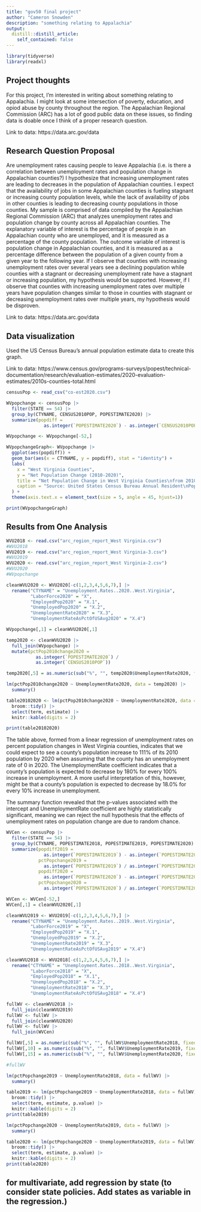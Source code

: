 ```yaml
---
title: "gov50 final project"
author: "Cameron Snowden"
description: "something relating to Appalachia"
output: 
  distill::distill_article:
    self_contained: false
---
```


```r
library(tidyverse)
library(readxl)
```

## Project thoughts

For this project, I'm interested in writing about something relating to Appalachia. I might look at some intersection of poverty, education, and opiod abuse by county throughout the region. The Appalachian Regional Commission (ARC) has a lot of good public data on these issues, so finding data is doable once I think of a proper research question.

Link to data: https://data.arc.gov/data

## Research Question Proposal

Are unemployment rates causing people to leave Appalachia (i.e. is there a correlation between unemployment rates and population change in Appalachian counties?) I hypothesize that increasing unemployment rates are leading to decreases in the population of Appalachian counties. I expect that the availability of jobs in some Appalachian counties is fueling stagnant or increasing county population levels, while the lack of availability of jobs in other counties is leading to decreasing county populations in those counties. My sample is comprised of data compiled by the Appalachian Regional Commission (ARC) that analyzes unemployment rates and population change by county across all Appalachian counties. The explanatory variable of interest is the percentage of people in an Appalachian county who are unemployed, and it is measured as a percentage of the county population. The outcome variable of interest is population change in Appalachian counties, and it is measured as a percentage difference between the population of a given county from a given year to the following year. If I observe that counties with increasing unemployment rates over several years see a declining population while counties with a stagnant or decreasing unemployment rate have a stagnant or increasing population, my hypothesis would be supported. However, if I observe that counties with increasing unemployment rates over multiple years have population changes similar to those in counties with stagnant or decreasing unemployment rates over multiple years, my hypothesis would be disproven.

Link to data: https://data.arc.gov/data

## Data visualization

Used the US Census Bureau's annual population estimate data to create this graph.

Link to data: https://www.census.gov/programs-surveys/popest/technical-documentation/research/evaluation-estimates/2020-evaluation-estimates/2010s-counties-total.html

```r
censusPop <- read_csv("co-est2020.csv")

WVpopchange <- censusPop |>
  filter(STATE == 54) |>
  group_by(CTYNAME, CENSUS2010POP, POPESTIMATE2020) |>
  summarize(popdiff =
              as.integer(`POPESTIMATE2020`) - as.integer(`CENSUS2010POP`))

WVpopchange <- WVpopchange[-52,]

WVpopchangeGraph<- WVpopchange |>
  ggplot(aes(popdiff)) +
  geom_bar(aes(x = CTYNAME, y = popdiff), stat = "identity") +
  labs(
    x = "West Virginia Counties",
    y = "Net Population Change (2010-2020)",
    title = "Net Population Change in West Virginia Counties\nfrom 2010 to 2020",
    caption = "Source: United States Census Bureau Annual Resident\nPopulation Estimates for States and Counties (2021)"
  ) +
  theme(axis.text.x = element_text(size = 5, angle = 45, hjust=1))

print(WVpopchangeGraph)
```

## Results from One Analysis
```r
WVU2018 <- read.csv("arc_region_report_West Virginia.csv")
#WVU2018
WVU2019 <- read.csv("arc_region_report_West Virginia-3.csv")
#WVU2019
WVU2020 <- read.csv("arc_region_report_West Virginia-2.csv")
#WVU2020
#WVpopchange

cleanWVU2020 <- WVU2020[-c(1,2,3,4,5,6,7),] |>
  rename("CTYNAME" = "Unemployment.Rates..2020..West.Virginia",
         "LaborForce2020" = "X",
         "EmployedPop2020" = "X.1",
         "UnemployedPop2020" = "X.2",
         "UnemploymentRate2020" = "X.3",
         "UnemploymentRateAsPctOfUSAvg2020" = "X.4")

WVpopchange[,1] = cleanWVU2020[,1]

temp2020 <- cleanWVU2020 |>
  full_join(WVpopchange) |>
  mutate(pctPop2010change2020 =
           as.integer(`POPESTIMATE2020`) /
           as.integer(`CENSUS2010POP`)) 

temp2020[,5] = as.numeric(sub("%", "", temp2020$UnemploymentRate2020, fixed=TRUE))/100

lm(pctPop2010change2020 ~ UnemploymentRate2020, data = temp2020) |>
  summary()

table20102020 <- lm(pctPop2010change2020 ~ UnemploymentRate2020, data = temp2020) |>
  broom::tidy() |>
  select(term, estimate) |>  
  knitr::kable(digits = 2)

print(table20102020)
```

The table above, formed from a linear regression of unemployment rates on percent population changes in West Virginia counties, indicates that we could expect to see a county's population increase to 111% of its 2010 population by 2020 when assuming that the county has an unemployment rate of 0 in 2020. The UnemploymentRate coefficient indicates that a county's population is expected to decrease by 180% for every 100% increase in unemployment. A more useful interpretation of this, however, might be that a county's population is expected to decrease by 18.0% for every 10% increase in unemployment. 

The summary function revealed that the p-values associated with the intercept and UnemploymentRate coefficient are highly statistically significant, meaning we can reject the null hypothesis that the effects of unemployment rates on population change are due to random chance.

```r
WVCen <- censusPop |>
  filter(STATE == 54) |>
  group_by(CTYNAME, POPESTIMATE2018, POPESTIMATE2019, POPESTIMATE2020) |>
  summarize(popdiff2019 =
              as.integer(`POPESTIMATE2019`) - as.integer(`POPESTIMATE2018`),
            pctPopchange2019 =
              as.integer(`POPESTIMATE2019`) / as.integer(`POPESTIMATE2018`),
            popdiff2020 =
              as.integer(`POPESTIMATE2020`) - as.integer(`POPESTIMATE2019`),
            pctPopchange2020 =
              as.integer(`POPESTIMATE2020`) / as.integer(`POPESTIMATE2019`))

WVCen <- WVCen[-52,]
WVCen[,1] = cleanWVU2020[,1]

cleanWVU2019 <- WVU2019[-c(1,2,3,4,5,6,7),] |>
  rename("CTYNAME" = "Unemployment.Rates..2019..West.Virginia",
         "LaborForce2019" = "X",
         "EmployedPop2019" = "X.1",
         "UnemployedPop2019" = "X.2",
         "UnemploymentRate2019" = "X.3",
         "UnemploymentRateAsPctOfUSAvg2019" = "X.4")

cleanWVU2018 <- WVU2018[-c(1,2,3,4,5,6,7),] |>
  rename("CTYNAME" = "Unemployment.Rates..2018..West.Virginia",
         "LaborForce2018" = "X",
         "EmployedPop2018" = "X.1",
         "UnemployedPop2018" = "X.2",
         "UnemploymentRate2018" = "X.3",
         "UnemploymentRateAsPctOfUSAvg2018" = "X.4")

fullWV <- cleanWVU2018 |>
  full_join(cleanWVU2019)
fullWV <- fullWV |>
  full_join(cleanWVU2020)
fullWV <- fullWV |>
  full_join(WVCen)

fullWV[,5] = as.numeric(sub("%", "", fullWV$UnemploymentRate2018, fixed=TRUE))/100
fullWV[,10] = as.numeric(sub("%", "", fullWV$UnemploymentRate2019, fixed=TRUE))/100
fullWV[,15] = as.numeric(sub("%", "", fullWV$UnemploymentRate2020, fixed=TRUE))/100

#fullWV

lm(pctPopchange2019 ~ UnemploymentRate2018, data = fullWV) |>
  summary()

table2019 <- lm(pctPopchange2019 ~ UnemploymentRate2018, data = fullWV) |>
  broom::tidy() |>
  select(term, estimate, p.value) |>  
  knitr::kable(digits = 2)
print(table2019)

lm(pctPopchange2020 ~ UnemploymentRate2019, data = fullWV) |>
  summary()

table2020 <- lm(pctPopchange2020 ~ UnemploymentRate2019, data = fullWV) |>
  broom::tidy() |>
  select(term, estimate, p.value) |>  
  knitr::kable(digits = 2)
print(table2020)
```

## for multivariate, add regression by state (to consider state policies. Add states as variable in the regression.)

